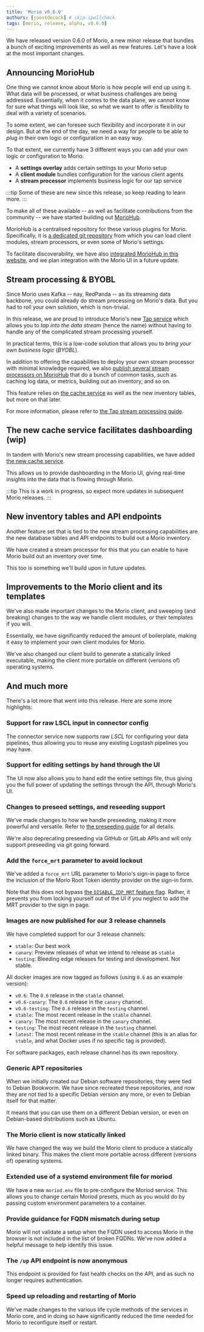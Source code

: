 ```yaml
---
title: 'Morio v0.6.0'
authors: [joostdecock] # skip-spellcheck
tags: [morio, release, alpha, v0.6.0]
---
```


We have released version 0.6.0 of Morio, a new minor release that bundles a
bunch of exciting improvements as well as new features.
Let's have a look at the most important changes.

<!-- truncate -->

## Announcing MorioHub

One thing we cannot know about Morio is how people will end up using it.
What data will be processed, or what business challenges are being
addressed. Essentially, when it comes to the data plane, we cannot know
for sure what things will look like, so what we want to offer is 
flexibility to deal with a variety of scenarios.

To some extent, we can foresee such flexibility and incorporate it in our
design. But at the end of the day, we need a way for people to be able to
_plug in_ their own logic or configuration in an easy way.

To that extent, we currently have 3 different ways you can add your own
logic or configuration to Morio:

- A **settings overlay** adds certain settings to your Morio setup
- A **client module** bundles configuration for the various client agents
- A **stream processor** implements business logic for our tap service

:::tip
Some of these are new since this release, so keep reading to learn more.
:::

To make all of these available -- as well as facilitate contributions from
the community -- we have started building out [MorioHub](/hub).

MorioHub is a centralised repository for these various plugins for Morio.
Specifically, it is [a dedicated git 
repository](https://github.com/certeu/moriohub) from which you can load
client modules, stream processors, or even some of Morio's settings.

To facilitate discoverability, we have also [integrated MorioHub in this
website](/hub), and we plan integration with the Morio UI in a future update.

## Stream processing & BYOBL

Since Morio uses Kafka -- nay, RedPanda -- as its streaming data backbone, you
could already do stream processing on Morio's data. But you had to roll your
own solution, which is non-trivial.

In this release, we are proud to introduce Morio's new [Tap
service](/docs/guides/services/tap) which allows you to _tap into the data
stream_ (hence the name) without having to handle any of the complicated stream
processing yourself.

In practical terms, this is a low-code solution that allows you to _bring your
own business logic_ (_BYOBL_).

In addition to offering the capabilities to deploy your own stream processor
with minimal knowledge required, we also [publish several stream processors
on MorioHub](/hub/processors/) that do a bunch of common tasks, such as caching
log data, or metrics, building out an inventory, and so on.

This feature relies on [the cache service](/docs/guides/services/cache/) as
well as the new inventory tables, but more on that later.

For more information, please refer to [the Tap stream processing
guide](/docs/guides/features/stream-processing/tap/).

## The new cache service facilitates dashboarding (wip)

In tandem with Morio's new stream processing capabilities, we have added [the
new cache service](/docs/guides/services/cache/).

This allows us to provide dashboarding in the Morio UI, giving real-time
insights into the data that is flowing through Morio.

:::tip
This is a work in progress, so expect more updates in subsequent Morio
releases.
:::

## New inventory tables and API endpoints

Another feature set that is tied to the new stream processing capabilities are
the new database tables and API endpoints to build out a Morio inventory.

We have created a stream processor for this that you can enable to have Morio
build out an inventory over time.

This too is something we'll build upon in future updates.

## Improvements to the Morio client and its templates

We've also made important changes to the Morio client, and sweeping (and
breaking) changes to the way we handle client modules, or their templates if
you will.

Essentially, we have significantly reduced the amount of boilerplate, making it
easy to implement your own client modules for Morio.

We've also changed our client build to generate a statically linked executable,
making the client more portable on different (versions of) operating systems.

## And much more

There's a lot more that went into this release. Here are some more highlights:

### Support for raw LSCL input in connector config

The connector service now supports raw _LSCL_ for configuring your data
pipelines, thus allowing you to reuse any existing Logstash pipelines you may
have.

### Support for editing settings by hand through the UI

The UI now also allows you to hand edit the entire settings file, thus giving
you the full power of updating the settings through the API, through Morio's
UI.

### Changes to preseed settings, and reseeding support

We've made changes to how we handle preseeding, making it more powerful and versatile.
Refer to [the preseeding guide](/docs/guides/settings/preseed/) for all details.

We're also deprecating preseeding via GitHub or GitLab APIs and will only
support preseeding via git going forward.

### Add the `force_mrt` parameter to avoid lockout

We've added a `force_mrt` URL parameter to Morio's sign-in page to force the
inclusion of the Morio Root Token identity provider on the sign-in form.

Note that this does not bypass [the `DISABLE_IDP_MRT` feature 
flag](/docs/reference/flags/#disable_idp_mrt). Rather, it prevents you from 
locking yourself out of the UI if you neglect to add the MRT provider to the
sign in page.

### Images are now published for our 3 release channels

We have completed support for our 3 release channels:

- `stable`: Our best work
- `canary`: Preview releases of what we intend to release as `stable`
- `testing`: Bleeding edge releases for testing and development. Not stable.

All docker images are now tagged as follows (using `0.6` as an example
version):

- `v0.6`: The `0.6` release in the `stable` channel.
- `v0.6-canary`: The `0.6` release in the `canary` channel.
- `v0.6-testing`: The `0.6` release in the `testing` channel.
- `stable`: The most recent release in the `stable` channel.
- `canary`: The most recent release in the `canary` channel.
- `testing`: The most recent release in the `testing` channel.
- `latest`: The most recent release in the `stable` channel (this is an alias
  for `stable`, and what Docker uses if no specific tag is provided).

For software packages, each release channel has its own repository.

### Generic APT repositories

When we initially created our Debian software repositories, they were tied to
Debian Bookworm. We have since recreated these repositories, and now they
are not tied to a specific Debian version any more, or even to Debian itself for that matter.

It means that you can use them on a different Debian version, or even on Debian-based distributions such as Ubuntu.

### The Morio client is now statically linked

We have changed the way we build the Morio client to produce a statically
linked binary. This makes the client more portable across different (versions
of) operating systems.

### Extended use of a systemd environment file for moriod

We have a new `moriod.env` file to pre-configure the Moriod service.
This allows you to change certain Moriod presets, much as you would do
by passing custom environment parameters to a container.

### Provide guidance for FQDN mismatch during setup

Morio will not validate a setup when the FQDN used to access Morio in the
browser is not included in the list of broken FQDNs. We've now added a helpful
message to help identify this issue.

### The `/up` API endpoint is now anonymous

This endpoint is provided for fast health checks on the API, and as such no
longer requires authentication.

### Speed up reloading and restarting of Morio

We've made changes to the various life cycle methods of the services in Morio
core, and in doing so have significantly reduced the time needed for Morio to
reconfigure itself or restart.
